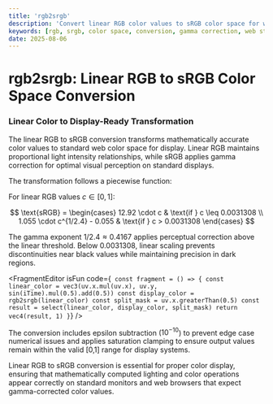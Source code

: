 ```yaml
---
title: 'rgb2srgb'
description: 'Convert linear RGB color values to sRGB color space for web display and standard color representation'
keywords: [rgb, srgb, color space, conversion, gamma correction, web standard, display]
date: 2025-08-06
---
```



# rgb2srgb: Linear RGB to sRGB Color Space Conversion

### Linear Color to Display-Ready Transformation

The linear RGB to sRGB conversion transforms mathematically accurate color values to standard web color space for display. Linear RGB maintains proportional light intensity relationships, while sRGB applies gamma correction for optimal visual perception on standard displays.

The transformation follows a piecewise function:

For linear RGB values $c \in [0, 1]$:

$$
\text{sRGB} = \begin{cases}
12.92 \cdot c & \text{if } c \leq 0.0031308 \\
1.055 \cdot c^{1/2.4} - 0.055 & \text{if } c > 0.0031308
\end{cases}
$$

The gamma exponent $1/2.4 \approx 0.4167$ applies perceptual correction above the linear threshold. Below $0.0031308$, linear scaling prevents discontinuities near black values while maintaining precision in dark regions.

<FragmentEditor
        isFun
        code={`
const fragment = () => {
        const linear_color = vec3(uv.x.mul(uv.x), uv.y, sin(iTime).mul(0.5).add(0.5))
        const display_color = rgb2srgb(linear_color)
        const split_mask = uv.x.greaterThan(0.5)
        const result = select(linear_color, display_color, split_mask)
        return vec4(result, 1)
}`}
/>

The conversion includes epsilon subtraction ($10^{-10}$) to prevent edge case numerical issues and applies saturation clamping to ensure output values remain within the valid [0,1] range for display systems.

Linear RGB to sRGB conversion is essential for proper color display, ensuring that mathematically computed lighting and color operations appear correctly on standard monitors and web browsers that expect gamma-corrected color values.
